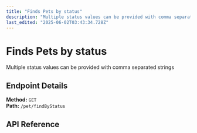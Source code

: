 ```yaml
---
title: "Finds Pets by status"
description: "Multiple status values can be provided with comma separated strings"
last_edited: "2025-06-02T03:43:34.728Z"
---
```


# Finds Pets by status

Multiple status values can be provided with comma separated strings


## Endpoint Details

**Method:** `GET`  
**Path:** `/pet/findByStatus`

## API Reference

<apiReference schemaFile="Swagger-Petstore.json|GET:/pet/findByStatus" />
